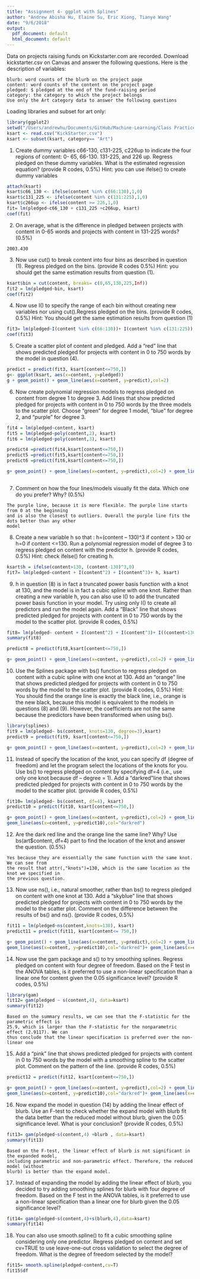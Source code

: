```yaml
---
title: "Assignment 4- ggplot with Splines"
author: "Andrew Abisha Hu, Elaine Su, Eric Xiong, Tianye Wang"
date: "9/6/2018"
output:
  pdf_document: default
  html_document: default
---
```


Data on projects raising funds on Kickstarter.com are recorded. Download
kickstarter.csv on Canvas and answer the following questions. Here is the description of
variables:
```
blurb: word counts of the blurb on the project page
content: word counts of the content on the project page
pledged: $ pledged at the end of the fund-raising period
category: the category to which the project belongs
Use only the Art category data to answer the following questions
```

Loading libraries and subset for art only:
```r
library(ggplot2)
setwd("/Users/andrewhu/Documents/GitHub/Machine-Learning/Class Practice/Assignment 4- ggplot with Splines")
ksart <- read.csv("KickStarter.csv")
ksart <- subset(ksart, category== "Art")
```

1. Create dummy variables c66-130, c131-225, c226up to indicate the four regions of content:
0- 65, 66-130. 131-225, and 226 up. Regress pledged on these dummy variables.
What is the estimated regression equation? (provide R codes, 0.5%)
Hint: you can use ifelse() to create dummy variables

```r
attach(ksart)
ksart$c66_130 <- ifelse(content %in% c(66:130),1,0)
ksart$c131_225 <- ifelse(content %in% c(131:225),1,0)
ksart$c266up <- ifelse(content >= 226,1,0)
fit= lm(pledged~c66_130 + c131_225 +c266up, ksart)
coef(fit)
```

2. On average, what is the difference in pledged between projects with content in 0-65
words and projects with content in 131-225 words? (0.5%)

```
2003.430
```

3. Now use cut() to break content into four bins as described in question (1). Regress
pledged on the bins. (provide R codes 0.5%)
Hint: you should get the same estimation results from question (1).

```r
ksart$bin = cut(content, breaks= c(0,65,130,225,Inf))
fit2 = lm(pledged~bin, ksart)
coef(fit2)
```

4. Now use I() to specify the range of each bin without creating new variables nor
using cut().Regress pledged on the bins. (provide R codes, 0.5%)
Hint: You should get the same estimation results from question (1)

```r
fit3= lm(pledged~I(content %in% c(66:130))+ I(content %in% c(131:225)) + I(content>=226))
coef(fit3)
```

5. Create a scatter plot of content and pledged. Add a “red” line that shows predicted
pledged for projects with content in 0 to 750 words by the model in question (4).

```r
predict = predict(fit3, ksart[content<=750,])
g<- ggplot(ksart, aes(x=content, y=pledged))
g + geom_point() + geom_line(aes(x=content, y=predict),col=2)
```


6. Now create polynomial regression models to regress pledged on content from degree
1 to degree 3. Add lines that show predicted pledged for projects with content in 0 to
750 words by the three models to the scatter plot. Choose “green” for degree 1
model, “blue” for degree 2, and “purple” for degree 3. 

```r
fit4 = lm(pledged~content, ksart)
fit5 = lm(pledged~poly(content,2), ksart)
fit6 = lm(pledged~poly(content,3), ksart)

predict4 =predict(fit4,ksart[content<=750,])
predict5 =predict(fit5,ksart[content<=750,])
predict6 =predict(fit6,ksart[content<=750,])

g+ geom_point() + geom_line(aes(x=content, y=predict),col=2) + geom_line(aes(x=content, y=predict4),col="green")+ geom_line(aes(x=content, y=predict5),col="blue")+ geom_line(aes(x=content, y=predict6), col= "purple")
        
```


7. Comment on how the four lines/models visually fit the data. Which one do you
prefer? Why? (0.5%)

```
The purple line, because it is more flexible. The purple line starts from 0 at the beginning
and is also the closest to outliers. Overall the purple line fits the dots better than any other
model
```

8. Create a new variable h so that :
h=(content – 130)^3 if content > 130 or h=0 if content <=130. Run a polynomial
regression model of degree 3 to regress pledged on content with the predictor h.
(provide R codes, 0.5%)
Hint: check ifelse() for creating h.

```r
ksart$h = ifelse(content>130, (content-130)^3,0)
fit7= lm(pledged~content + I(content^2) + I(content^3)+ h, ksart)
```

9. h in question (8) is in fact a truncated power basis function with a knot at 130, and
the model is in fact a cubic spline with one knot. Rather than creating a new
variable h, you can also use I() to add the truncated power basis function in your
model. Try using only I() to create all predictors and run the model again. Add a
“Black” line that shows predicted pledged for projects with content in 0 to 750
words by the model to the scatter plot. (provide R codes, 0.5%)


```r
fit8= lm(pledged~ content + I(content^2) + I(content^3)+ I((content>130)*(content-130)^3),ksart)
summary(fit8)

predict8 = predict(fit8,ksart[content<=750,])

g+ geom_point() + geom_line(aes(x=content, y=predict),col=2) + geom_line(aes(x=content, y=predict4),col="green")+ geom_line(aes(x=content, y=predict5),col="blue")+ geom_line(aes(x=content, y=predict6), col= "purple")+ geom_line(aes(x=content, y=predict8),col="black")
```


10. Use the Splines package with bs() function to regress pledged on content with a
cubic spline with one knot at 130. Add an “orange” line that shows predicted
pledged for projects with content in 0 to 750 words by the model to the scatter plot.
(provide R codes, 0.5%) Hint: You should find the orange line is exactly the black
line, i.e., orange is the new black, because this model is equivalent to the models in
questions (8) and (9). However, the coefficients are not the same because the
predictors have been transformed when using bs().

```r
library(splines)
fit9 = lm(pledged~ bs(content, knots=130, degree=3),ksart)
predict9 = predict(fit9, ksart[content<=750,])

g+ geom_point() + geom_line(aes(x=content, y=predict),col=2) + geom_line(aes(x=content, y=predict4),col="green")+ geom_line(aes(x=content, y=predict5),col="blue")+ geom_line(aes(x=content, y=predict6), col= "purple")+ geom_line(aes(x=content, y=predict8),col="black")+ geom_line(aes(x=content, y=predict9),col="orange")
```

11. Instead of specify the location of the knot, you can specify df (degree of freedom)
and let the program select the locations of the knots for you. Use bs() to regress
pledged on content by specifying df=4 (i.e., use only one knot because df – degree =
1). Add a “darkred”line that shows predicted pledged for projects with content in 0
to 750 words by the model to the scatter plot. (provide R codes, 0.5%)

```r
fit10= lm(pledged~ bs(content, df=4), ksart)
predict10 = predict(fit10, ksart[content<=750,])

g+ geom_point() + geom_line(aes(x=content, y=predict),col=2) + geom_line(aes(x=content, y=predict4),col="green")+ geom_line(aes(x=content, y=predict5),col="blue")+ geom_line(aes(x=content, y=predict6), col= "purple")+ geom_line(aes(x=content, y=predict8),col="black")+ geom_line(aes(x=content, y=predict9),col="orange")+
geom_line(aes(x=content, y=predict10),col="darkred")
```

12. Are the dark red line and the orange line the same line? Why? Use bs(art$content,
df=4) part to find the location of the knot and answer the question. (0.5%)
```
Yes because they are essentially the same function with the same knot. We can see from
the result that attr(,"knots")=130, which is the same location as the knot we specified in
the previous question.
```

13. Now use ns(), i.e., natural smoother, rather than bs() to regress pledged on content
with one knot at 130. Add a “skyblue” line that shows predicted pledged for projects
with content in 0 to 750 words by the model to the scatter plot. Comment on the
difference between the results of bs() and ns(). (provide R codes, 0.5%)

```r
fit11 = lm(pledged~ns(content,knots=130), ksart)
predict11 = predict(fit11, ksart[content<= 750,])

g+ geom_point() + geom_line(aes(x=content, y=predict),col=2) + geom_line(aes(x=content, y=predict4),col="green")+ geom_line(aes(x=content, y=predict5),col="blue")+ geom_line(aes(x=content, y=predict6), col= "purple")+ geom_line(aes(x=content, y=predict8),col="black")+ geom_line(aes(x=content, y=predict9),col="orange")+
geom_line(aes(x=content, y=predict10),col="darkred")+ geom_line(aes(x=content, y=predict11),col="skyblue")
```

14. Now use the gam package and s() to try smoothing splines. Regress pledged on
content with four degree of freedom. Based on the F test in the ANOVA tables, is it
preferred to use a non-linear specification than a linear one for content given the
0.05 significance level? (provide R codes, 0.5%)


```r
library(gam)
fit12= gam(pledged ~ s(content,4), data=ksart)
summary(fit12)
```

```
Based on the summary results, we can see that the F-statistic for the parametric effect is
25.9, which is larger than the F-statistic for the nonparametric effect (2.9117). We can
thus conclude that the linear specification is preferred over the non-linear one
```

15. Add a “pink” line that shows predicted pledged for projects with content in 0 to 750
words by the model with a smoothing spline to the scatter plot. Comment on the
pattern of the line. (provide R codes, 0.5%)

```r
predict12 = predict(fit12, ksart[content<=750,])

g+ geom_point() + geom_line(aes(x=content, y=predict),col=2) + geom_line(aes(x=content, y=predict4),col="green")+ geom_line(aes(x=content, y=predict5),col="blue")+ geom_line(aes(x=content, y=predict6), col= "purple")+ geom_line(aes(x=content, y=predict8),col="black")+ geom_line(aes(x=content, y=predict9),col="orange")+
geom_line(aes(x=content, y=predict10),col="darkred")+ geom_line(aes(x=content, y=predict11),col="skyblue")+ geom_line(aes(x=content, y=predict12),col="pink")
```

16. Now expand the model in question (14) by adding the linear effect of blurb. Use an
F-test to check whether the expand model with blurb fit the data better than the
reduced model without blurb, given the 0.05 significance level. What is your
conclusion? (provide R codes, 0.5%)


```r
fit13= gam(pledged~s(content,4) +blurb , data=ksart)
summary(fit13)
```

```
Based on the F-test, the linear effect of blurb is not significant in the expanded model,
including parametric and non-parametric effect. Therefore, the reduced model (without
blurb) is better than the expand model.
```

17. Instead of expanding the model by adding the linear effect of blurb, you decided to
try adding smoothing splines for blurb with four degree of freedom. Based on the F
test in the ANOVA tables, is it preferred to use a non-linear specification than a
linear one for blurb given the 0.05 significance level? 

```r
fit14= gam(pledged~s(content,4)+s(blurb,4),data=ksart)
summary(fit14)
```

18. You can also use smooth.spline() to fit a cubic smoothing spline considering only one
predictor. Regress pledged on content and set cv=TRUE to use leave-one-out cross
validation to select the degree of freedom. What is the degree of freedom selected by
the model?

```r
fit15= smooth.spline(pledged~content,cv=T)
fit15$df
```


